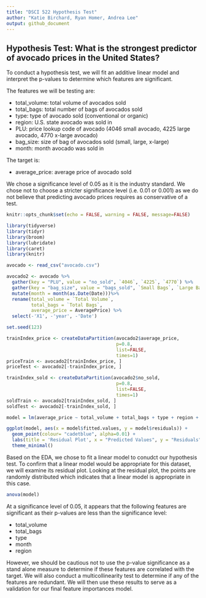 ```yaml
---
title: "DSCI 522 Hypothesis Test"
author: "Katie Birchard, Ryan Homer, Andrea Lee"
output: github_document
---
```


## Hypothesis Test: What is the strongest predictor of avocado prices in the United States?
To conduct a hypothesis test, we will fit an additive linear model and interpret the p-values to determine which features are significant.

The features we will be testing are:

- total_volume: total volume of avocados sold
- total_bags: total number of bags of avocados sold
- type: type of avocado sold (conventional or organic)
- region: U.S. state avocado was sold in
- PLU: price lookup code of avocado (4046 small avocado, 4225 large avocado, 4770 x-large avocado)
- bag_size: size of bag of avocados sold (small, large, x-large)
- month: month avocado was sold in

The target is:

- average_price: average price of avocado sold

We chose a significance level of 0.05 as it is the industry standard. We chose not to choose a stricter significance level (i.e. 0.01 or 0.001) as we do not believe that predicting avocado prices requires as conservative of a test.

```r
knitr::opts_chunk$set(echo = FALSE, warning = FALSE, message=FALSE)

library(tidyverse)
library(tidyr)
library(broom)
library(lubridate)
library(caret)
library(knitr)
```

```r
avocado <- read_csv("avocado.csv")
```

```r
avocado2 <- avocado %>% 
  gather(key = "PLU", value = "no_sold", `4046`, `4225`, `4770`) %>%
  gather(key = "bag_size", value = "bags_sold", `Small Bags`, `Large Bags`, `XLarge Bags`) %>% 
  mutate(month = month(as.Date(Date)))%>%
  rename(total_volume = `Total Volume`,
         total_bags = `Total Bags`,
         average_price = AveragePrice) %>% 
  select(-'X1', -'year', -'Date')
```

```r
set.seed(123)

trainIndex_price <- createDataPartition(avocado2$average_price,
                                        p=0.8,
                                        list=FALSE,
                                        times=1)
priceTrain <- avocado2[trainIndex_price, ]
priceTest <- avocado2[-trainIndex_price, ]

trainIndex_sold <- createDataPartition(avocado2$no_sold,
                                        p=0.8,
                                        list=FALSE,
                                        times=1)
soldTrain <- avocado2[trainIndex_sold, ]
soldTest <- avocado2[-trainIndex_sold, ]
```

```r
model = lm(average_price ~ total_volume + total_bags + type + region + PLU + bag_size + month, data = priceTrain)

ggplot(model, aes(x = model$fitted.values, y = model$residuals)) +
  geom_point(colour= "cadetblue", alpha=0.01) +
  labs(title = 'Residual Plot', x = "Predicted Values", y = "Residuals") +
  theme_minimal()
```

Based on the EDA, we chose to fit a linear model to conudct our hypothesis test. To confirm that a linear model would be appropriate for this dataset, we will examine its residual plot. Looking at the residual plot, the points are randomly distributed which indicates that a linear model is appropriate in this case.

```r
anova(model)
```

At a significance level of 0.05, it appears that the following features are significant as their p-values are less than the significance level:

- total_volume
- total_bags
- type
- month
- region

However, we should be cautious not to use the p-value significance as a stand alone measure to determine if these features are correlated with the target. We will also conduct a multicollinearity test to determine if any of the features are redundant. We will then use these results to serve as a validation for our final feature importances model.

